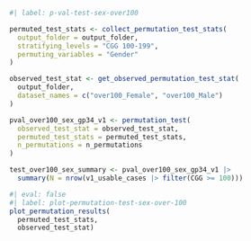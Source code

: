 
```r
#| label: p-val-test-sex-over100

permuted_test_stats <- collect_permutation_test_stats(
  output_folder = output_folder,
  stratifying_levels = "CGG 100-199",
  permuting_variables = "Gender"
)

observed_test_stat <- get_observed_permutation_test_stat(
  output_folder,
  dataset_names = c("over100_Female", "over100_Male")
)

pval_over100_sex_gp34_v1 <- permutation_test(
  observed_test_stat = observed_test_stat,
  permuted_test_stats = permuted_test_stats,
  n_permutations = n_permutations
)

test_over100_sex_summary <- pval_over100_sex_gp34_v1 |>
  summary(N = nrow(v1_usable_cases |> filter(CGG >= 100)))
```

```r
#| eval: false
#| label: plot-permutation-test-sex-over-100
plot_permutation_results(
  permuted_test_stats,
  observed_test_stat)
```
